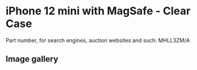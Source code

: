
# iPhone 12 mini  with MagSafe - Clear Case

Part number, for search engines, auction websites and such: MHLL3ZM/A

## Image gallery

<div style={{ width: "768px" }}>
  <GalleryComponent
    images={[
      {
        original: "/everysource/MHLL3.png",
        thumbnail: "/everypreview/MHLL3.png",
      },
      {
        original: "/everysource/MHLL3_AV1.png",
        thumbnail: "/everypreview/MHLL3_AV1.png",
      },
      {
        original: "/everysource/MHLL3_AV2.png",
        thumbnail: "/everypreview/MHLL3_AV2.png",
      },
      {
        original: "/everysource/MHLL3_AV3.png",
        thumbnail: "/everypreview/MHLL3_AV3.png",
      },
      {
        original: "/everysource/MHLL3_AV4.png",
        thumbnail: "/everypreview/MHLL3_AV4.png",
      },
      {
        original: "/everysource/MHLL3_AV5.png",
        thumbnail: "/everypreview/MHLL3_AV5.png",
      }
    ]}
  />
</div>